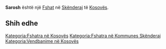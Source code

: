 {{Fshat në Kosovës
 | Emri                = Sarosh
| sqi_D_name = Sarosh
| sqi_D_FULL_NAME_RO = Sarosh
| sqi_D_FULL_NAME_ND_RO = Sarosh
| sqi_D_SORT_NAME_RG = SAROSH
| sqi_D_FULL_NAME_RG = Sarosh
| sqi_D_FULL_NAME_ND_RG = Sarosh
| srb_V_name = Saroš
| srb_V_FULL_NAME_RO = Saroš
| srb_V_FULL_NAME_ND_RO = Saros
| srb_V_SORT_NAME_RG = SAROS
| srb_V_FULL_NAME_RG = Saroš
| srb_V_FULL_NAME_ND_RG = Saros
| srp_N_name = Saros
| srp_N_FULL_NAME_RO = Saros
| srp_N_FULL_NAME_ND_RO = Saros
| srp_N_SORT_NAME_RG = SAROS
| srp_N_FULL_NAME_RG = Saros
| srp_N_FULL_NAME_ND_RG = Saros
| srp_NS_name = Сарос
| srp_NS_FULL_NAME_RO = Сарос
| srp_NS_FULL_NAME_ND_RO = Сарос
| srp_NS_SORT_NAME_RG = САРОС
| srp_NS_FULL_NAME_RG = Сарос
| srp_NS_FULL_NAME_ND_RG = Сарос
| srp_VS_name = Сарош
| srp_VS_FULL_NAME_RO = Сарош
| srp_VS_FULL_NAME_ND_RO = Сарош
| srp_VS_SORT_NAME_RG = САРОШ
| srp_VS_FULL_NAME_RG = Сарош
| srp_VS_FULL_NAME_ND_RG = Сарош

 | Emri (Rasa dhanore) = 
 | Figura              = 
 | Shteti              = Kosovo
 | Komuna              = Skënderaj
 | Kodi postar         = 
 | Sipërfaqja          = 

 | Popullsia           = 

 | Regj. i popullsisë  = 
 | Dend. e popullsisë  = 
 | Faqja zyrtare       = 
 <!--- Koordinatat ----> 
 | Gjerësia            = 42.45
 | Gjatësia            = 20.533333
 | Lartësia            = 
}}
'''Sarosh''' është një [[Fshat]] në [[Skënderaj]] të [[Kosovës]].

<!-- == Gjeografia == -->
<!-- == Historia == -->
<!-- == Demografia == -->
== Shih edhe ==
{{Komuna Skënderaj}}
{{Kosovo-Administrata-Cung}}

[[Kategoria:Fshatra në Kosovës]]
[[Kategoria:Fshatra në Kommunes Skënderaj]]
[[Kategoria:Vendbanime në Kosovës]]